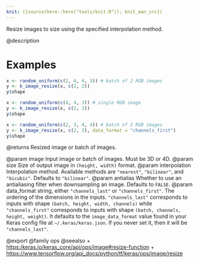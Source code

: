 ```yaml
---
knit: ({source(here::here("tools/knit.R")); knit_man_src})
---
```


Resize images to size using the specified interpolation method.

@description

# Examples
```r
x <- random_uniform(c(2, 4, 4, 3)) # batch of 2 RGB images
y <- k_image_resize(x, c(2, 2))
y$shape
```

```r
x <- random_uniform(c(4, 4, 3)) # single RGB image
y <- k_image_resize(x, c(2, 2))
y$shape
```

```r
x <- random_uniform(c(2, 3, 4, 4)) # batch of 2 RGB images
y <- k_image_resize(x, c(2, 2), data_format = "channels_first")
y$shape
```

@returns
Resized image or batch of images.

@param image Input image or batch of images. Must be 3D or 4D.
@param size Size of output image in `(height, width)` format.
@param interpolation Interpolation method. Available methods are `"nearest"`,
    `"bilinear"`, and `"bicubic"`. Defaults to `"bilinear"`.
@param antialias Whether to use an antialiasing filter when downsampling an
    image. Defaults to `FALSE`.
@param data_format string, either `"channels_last"` or `"channels_first"`.
    The ordering of the dimensions in the inputs. `"channels_last"`
    corresponds to inputs with shape `(batch, height, width, channels)`
    while `"channels_first"` corresponds to inputs with shape
    `(batch, channels, height, weight)`. It defaults to the
    `image_data_format` value found in your Keras config file at
    `~/.keras/keras.json`. If you never set it, then it will be
    `"channels_last"`.

@export
@family ops
@seealso
+ <https:/keras.io/keras_core/api/ops/image#resize-function>
+ <https://www.tensorflow.org/api_docs/python/tf/keras/ops/image/resize>
